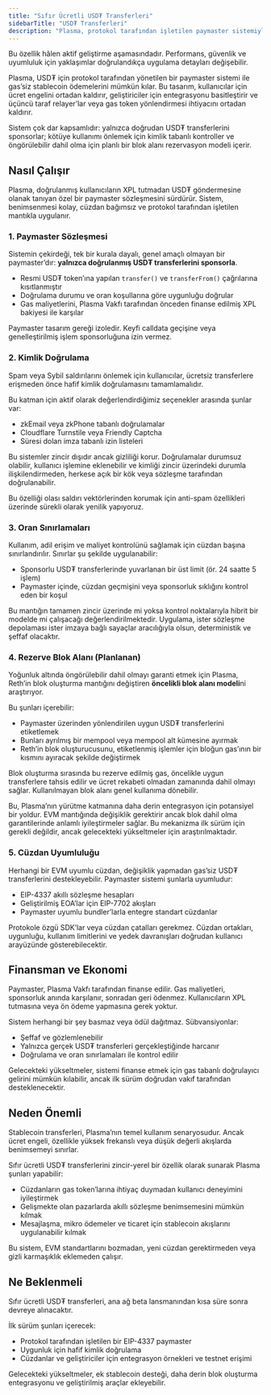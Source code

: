 ```yaml
---
title: "Sıfır Ücretli USD₮ Transferleri"
sidebarTitle: "USD₮ Transferleri"
description: "Plasma, protokol tarafından işletilen paymaster sistemiyle gas’siz USD₮ transferlerini mümkün kılar. Kimlik doğrulama, oran sınırlamaları ve cüzdan uyumluluğu ile kullanıcı dostu, güvenli ve öngörülebilir stablecoin ödemeleri sağlar."
---
```



<Warning>
  Bu özellik hâlen aktif geliştirme aşamasındadır. Performans, güvenlik ve uyumluluk için yaklaşımlar doğrulandıkça uygulama detayları değişebilir.
</Warning>

Plasma, USD₮ için protokol tarafından yönetilen bir paymaster sistemi ile gas’siz stablecoin ödemelerini mümkün kılar. Bu tasarım, kullanıcılar için ücret engelini ortadan kaldırır, geliştiriciler için entegrasyonu basitleştirir ve üçüncü taraf relayer’lar veya gas token yönlendirmesi ihtiyacını ortadan kaldırır.

Sistem çok dar kapsamlıdır: yalnızca doğrudan USD₮ transferlerini sponsorlar; kötüye kullanımı önlemek için kimlik tabanlı kontroller ve öngörülebilir dahil olma için planlı bir blok alanı rezervasyon modeli içerir.

## Nasıl Çalışır

Plasma, doğrulanmış kullanıcıların XPL tutmadan USD₮ göndermesine olanak tanıyan özel bir paymaster sözleşmesini sürdürür. Sistem, benimsenmesi kolay, cüzdan bağımsız ve protokol tarafından işletilen mantıkla uygulanır.

### 1. Paymaster Sözleşmesi

Sistemin çekirdeği, tek bir kurala dayalı, genel amaçlı olmayan bir paymaster’dır: **yalnızca doğrulanmış USD₮ transferlerini sponsorla**.

* Resmi USD₮ token’ına yapılan `transfer()` ve `transferFrom()` çağrılarına kısıtlanmıştır
* Doğrulama durumu ve oran koşullarına göre uygunluğu doğrular
* Gas maliyetlerini, Plasma Vakfı tarafından önceden finanse edilmiş XPL bakiyesi ile karşılar

Paymaster tasarım gereği izoledir. Keyfi calldata geçişine veya genelleştirilmiş işlem sponsorluğuna izin vermez.

### 2. Kimlik Doğrulama

Spam veya Sybil saldırılarını önlemek için kullanıcılar, ücretsiz transferlere erişmeden önce hafif kimlik doğrulamasını tamamlamalıdır.

Bu katman için aktif olarak değerlendirdiğimiz seçenekler arasında şunlar var:

* zkEmail veya zkPhone tabanlı doğrulamalar
* Cloudflare Turnstile veya Friendly Captcha
* Süresi dolan imza tabanlı izin listeleri

Bu sistemler zincir dışıdır ancak gizliliği korur. Doğrulamalar durumsuz olabilir, kullanıcı işlemine eklenebilir ve kimliği zincir üzerindeki durumla ilişkilendirmeden, herkese açık bir kök veya sözleşme tarafından doğrulanabilir.

<Warning>
  Bu özelliği olası saldırı vektörlerinden korumak için anti-spam özellikleri üzerinde sürekli olarak yenilik yapıyoruz.
</Warning>

### 3. Oran Sınırlamaları

Kullanım, adil erişim ve maliyet kontrolünü sağlamak için cüzdan başına sınırlandırılır. Sınırlar şu şekilde uygulanabilir:

* Sponsorlu USD₮ transferlerinde yuvarlanan bir üst limit (ör. 24 saatte 5 işlem)
* Paymaster içinde, cüzdan geçmişini veya sponsorluk sıklığını kontrol eden bir koşul

Bu mantığın tamamen zincir üzerinde mi yoksa kontrol noktalarıyla hibrit bir modelde mi çalışacağı değerlendirilmektedir. Uygulama, ister sözleşme depolaması ister imzaya bağlı sayaçlar aracılığıyla olsun, deterministik ve şeffaf olacaktır.

### 4. Rezerve Blok Alanı (Planlanan)

Yoğunluk altında öngörülebilir dahil olmayı garanti etmek için Plasma, Reth’in blok oluşturma mantığını değiştiren **öncelikli blok alanı modeli**ni araştırıyor.

Bu şunları içerebilir:

* Paymaster üzerinden yönlendirilen uygun USD₮ transferlerini etiketlemek
* Bunları ayrılmış bir mempool veya mempool alt kümesine ayırmak
* Reth’in blok oluşturucusunu, etiketlenmiş işlemler için bloğun gas’ının bir kısmını ayıracak şekilde değiştirmek

Blok oluşturma sırasında bu rezerve edilmiş gas, öncelikle uygun transferlere tahsis edilir ve ücret rekabeti olmadan zamanında dahil olmayı sağlar. Kullanılmayan blok alanı genel kullanıma dönebilir.

Bu, Plasma’nın yürütme katmanına daha derin entegrasyon için potansiyel bir yoldur. EVM mantığında değişiklik gerektirir ancak blok dahil olma garantilerinde anlamlı iyileştirmeler sağlar. Bu mekanizma ilk sürüm için gerekli değildir, ancak gelecekteki yükseltmeler için araştırılmaktadır.

### 5. Cüzdan Uyumluluğu

Herhangi bir EVM uyumlu cüzdan, değişiklik yapmadan gas’siz USD₮ transferlerini destekleyebilir. Paymaster sistemi şunlarla uyumludur:

* EIP-4337 akıllı sözleşme hesapları
* Geliştirilmiş EOA’lar için EIP-7702 akışları
* Paymaster uyumlu bundler’larla entegre standart cüzdanlar

Protokole özgü SDK’lar veya cüzdan çatalları gerekmez. Cüzdan ortakları, uygunluğu, kullanım limitlerini ve yedek davranışları doğrudan kullanıcı arayüzünde gösterebilecektir.

## Finansman ve Ekonomi

Paymaster, Plasma Vakfı tarafından finanse edilir. Gas maliyetleri, sponsorluk anında karşılanır, sonradan geri ödenmez. Kullanıcıların XPL tutmasına veya ön ödeme yapmasına gerek yoktur.

Sistem herhangi bir şey basmaz veya ödül dağıtmaz. Sübvansiyonlar:

* Şeffaf ve gözlemlenebilir
* Yalnızca gerçek USD₮ transferleri gerçekleştiğinde harcanır
* Doğrulama ve oran sınırlamaları ile kontrol edilir

Gelecekteki yükseltmeler, sistemi finanse etmek için gas tabanlı doğrulayıcı gelirini mümkün kılabilir, ancak ilk sürüm doğrudan vakıf tarafından desteklenecektir.

## Neden Önemli

Stablecoin transferleri, Plasma’nın temel kullanım senaryosudur. Ancak ücret engeli, özellikle yüksek frekanslı veya düşük değerli akışlarda benimsemeyi sınırlar.

Sıfır ücretli USD₮ transferlerini zincir-yerel bir özellik olarak sunarak Plasma şunları yapabilir:

* Cüzdanların gas token’larına ihtiyaç duymadan kullanıcı deneyimini iyileştirmek
* Gelişmekte olan pazarlarda akıllı sözleşme benimsemesini mümkün kılmak
* Mesajlaşma, mikro ödemeler ve ticaret için stablecoin akışlarını uygulanabilir kılmak

Bu sistem, EVM standartlarını bozmadan, yeni cüzdan gerektirmeden veya gizli karmaşıklık eklemeden çalışır.

## Ne Beklenmeli

Sıfır ücretli USD₮ transferleri, ana ağ beta lansmanından kısa süre sonra devreye alınacaktır.

İlk sürüm şunları içerecek:

* Protokol tarafından işletilen bir EIP-4337 paymaster
* Uygunluk için hafif kimlik doğrulama
* Cüzdanlar ve geliştiriciler için entegrasyon örnekleri ve testnet erişimi

Gelecekteki yükseltmeler, ek stablecoin desteği, daha derin blok oluşturma entegrasyonu ve geliştirilmiş araçlar ekleyebilir.
